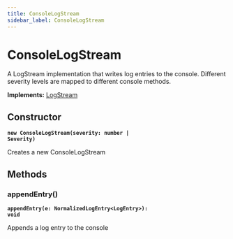 ```yaml
---
title: ConsoleLogStream
sidebar_label: ConsoleLogStream
---
```


# ConsoleLogStream

A LogStream implementation that writes log entries to the console.
Different severity levels are mapped to different console methods.

**Implements:** [LogStream](/docs/api/interfaces/logstream)

## Constructor

**<code>new ConsoleLogStream(severity: number | Severity)</code>**

Creates a new ConsoleLogStream

## Methods

### appendEntry()

**<code>appendEntry(e: NormalizedLogEntry&lt;LogEntry&gt;): void</code>**

Appends a log entry to the console

